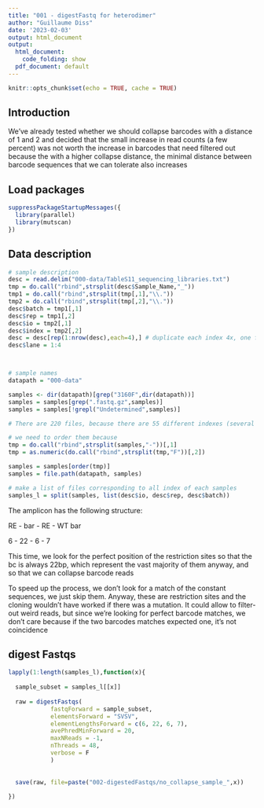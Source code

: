```yaml
---
title: "001 - digestFastq for heterodimer"
author: "Guillaume Diss"
date: '2023-02-03'
output: html_document
output:
  html_document:
    code_folding: show
  pdf_document: default
---
```


```r
knitr::opts_chunk$set(echo = TRUE, cache = TRUE)
```


## Introduction

We've already tested whether we should collapse barcodes with a distance of 1 and 2 and decided that the small increase in read counts (a few percent) was not worth the increase in barcodes that need filtered out because the with a higher collapse distance, the minimal distance between barcode sequences that we can tolerate also increases


## Load packages

```r
suppressPackageStartupMessages({
  library(parallel)
  library(mutscan)
})
```



## Data description

```r

# sample description
desc = read.delim("000-data/TableS11_sequencing_libraries.txt")
tmp = do.call("rbind",strsplit(desc$Sample_Name,"_"))
tmp1 = do.call("rbind",strsplit(tmp[,1],"\\."))
tmp2 = do.call("rbind",strsplit(tmp[,2],"\\."))
desc$batch = tmp1[,1]
desc$rep = tmp1[,2]
desc$io = tmp2[,1]
desc$index = tmp2[,2]
desc = desc[rep(1:nrow(desc),each=4),] # duplicate each index 4x, one for each lane on the flow cell
desc$lane = 1:4



# sample names
datapath = "000-data"

samples <- dir(datapath)[grep("3160F",dir(datapath))]
samples = samples[grep(".fastq.gz",samples)]
samples = samples[!grepl("Undetermined",samples)]

# There are 220 files, because there are 55 different indexes (several indexes per sample), and the S4 flowcell has 4 lanes. This generates one file per index and per lane

# we need to order them because 
tmp = do.call("rbind",strsplit(samples,"-"))[,1]
tmp = as.numeric(do.call("rbind",strsplit(tmp,"F"))[,2])

samples = samples[order(tmp)]
samples = file.path(datapath, samples)

# make a list of files corresponding to all index of each samples
samples_l = split(samples, list(desc$io, desc$rep, desc$batch))

```



The amplicon has the following structure:

RE - bar - RE - WT bar

6  - 22  - 6  -   7   


This time, we look for the perfect position of the restriction sites so that the bc is always 22bp, which represent the vast majority of them anyway, and so that we can collapse barcode reads

To speed up the process, we don't look for a match of the constant sequences, we just skip them. Anyway, these are restriction sites and the cloning wouldn't have worked if there was a mutation. It could allow to filter-out weird reads, but since we're looking for perfect barcode matches, we don't care because if the two barcodes matches expected one, it's not coincidence

## digest Fastqs


```r


lapply(1:length(samples_l),function(x){
  
  sample_subset = samples_l[[x]]
  
  raw = digestFastqs(
            fastqForward = sample_subset, 
            elementsForward = "SVSV",
            elementLengthsForward = c(6, 22, 6, 7),
            avePhredMinForward = 20,
            maxNReads = -1, 
            nThreads = 48,
            verbose = F
            )
        
        
  save(raw, file=paste("002-digestedFastqs/no_collapse_sample_",x))
  
})

```

